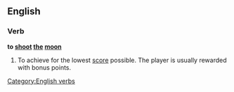 ==English==

===Verb===
'''to [[shoot]] [[the]] [[moon]]'''

# {{card games}} To achieve for the lowest [[score]] possible. The player is usually rewarded with bonus points.

[[Category:English verbs]]